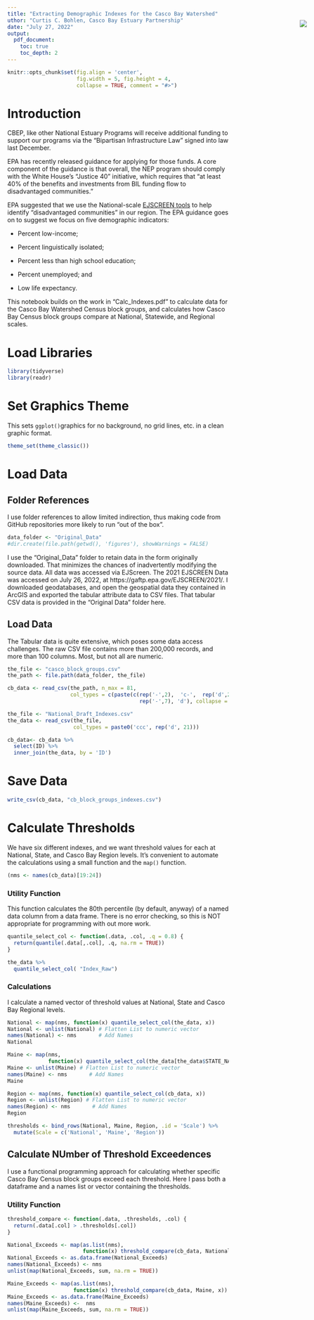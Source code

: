 ```yaml
---
title: "Extracting Demographic Indexes for the Casco Bay Watershed"
uthor: "Curtis C. Bohlen, Casco Bay Estuary Partnership"
date: "July 27, 2022"
output:
  pdf_document:
    toc: true
    toc_depth: 2
---
```


<img
    src="https://www.cascobayestuary.org/wp-content/uploads/2014/04/logo_sm.jpg"
    style="position:absolute;top:100px;right:50px;" />

```r
knitr::opts_chunk$set(fig.align = 'center',
                      fig.width = 5, fig.height = 4,
                      collapse = TRUE, comment = "#>")
```

# Introduction
CBEP, like other National Estuary Programs will receive additional funding to
support our programs via the "Bipartisan Infrastructure Law" signed into law 
last December.

EPA has recently released guidance for applying for those funds.  A core 
component of the guidance is that overall, the NEP program should comply with 
the White House's "Justice 40" initiative, which requires that "at least 40% of 
the benefits and investments from BIL funding flow to disadvantaged 
communities."

EPA suggested that we use the National-scale 
[EJSCREEN tools](https://www.epa.gov/ejscreen) to help identify "disadvantaged
communities" in our region. The EPA guidance goes on to suggest we focus on 
five demographic indicators:

*  Percent low-income;  

*  Percent linguistically isolated; 

*  Percent less than high school education;  

*  Percent unemployed; and  

*  Low life expectancy.

This notebook builds on the work in "Calc_Indexes.pdf" to calculate data for the
Casco Bay Watershed Census block groups, and calculates how Casco Bay Census
block groups compare at National, Statewide, and Regional scales.

# Load Libraries
```r
library(tidyverse)
library(readr)
```

# Set Graphics Theme
This sets `ggplot()`graphics for no background, no grid lines, etc. in a clean
graphic format.

```r
theme_set(theme_classic())
```

# Load Data
## Folder References
I use folder references to allow limited indirection, thus making code from 
GitHub repositories more likely to run "out of the box".  

```r
data_folder <- "Original_Data"
#dir.create(file.path(getwd(), 'figures'), showWarnings = FALSE)
```

I use the "Original_Data" folder to retain data in the form originally
downloaded.  That minimizes the chances of inadvertently modifying the source 
data. All data was accessed via EJScreen.  The 2021 EJSCREEN Data
was accessed on July 26, 2022, at https://gaftp.epa.gov/EJSCREEN/2021/.  I 
downloaded geodatabases, and open the geospatial data they contained in ArcGIS
and exported the tabular attribute data to CSV files.  That tabular CSV data is 
provided in the "Original Data" folder here.

## Load Data
The Tabular data is quite extensive, which poses some data access
challenges.  The raw CSV file contains more than 200,000 records, and more than
100 columns.  Most, but not all are numeric.

```r
the_file <- "casco_block_groups.csv"
the_path <- file.path(data_folder, the_file)

cb_data <- read_csv(the_path, n_max = 81,
                    col_types = c(paste(c(rep('-',2),  'c-',  rep('d',2),
                                          rep('-',7), 'd'), collapse = '')))

the_file <- "National_Draft_Indexes.csv"
the_data <- read_csv(the_file,
                     col_types = paste0('ccc', rep('d', 21)))
```

```r
cb_data<- cb_data %>%
  select(ID) %>%
  inner_join(the_data, by = 'ID')
```

# Save Data
```r
write_csv(cb_data, "cb_block_groups_indexes.csv")
```

# Calculate Thresholds
We have six different indexes, and we want threshold values for each at 
National, State, and Casco Bay Region levels.  It's convenient to automate
the calculations using a small function and the `map()` function.

```r
(nms <- names(cb_data)[19:24])
```
### Utility Function
This function calculates the 80th percentile (by default, anyway) of a named
data column from a data frame.  There is no error checking, so this is NOT
appropriate for programming with out more work.

```r
quantile_select_col <- function(.data, .col, .q = 0.8) {
  return(quantile(.data[,.col], .q, na.rm = TRUE))
}

the_data %>%
  quantile_select_col( "Index_Raw")
```
### Calculations
I calculate a named vector of threshold values at National, State and Casco
Bay Regional levels.

```r
National <- map(nms, function(x) quantile_select_col(the_data, x))
National <- unlist(National) # Flatten List to numeric vector
names(National) <- nms       # Add Names
National
```

```r
Maine <- map(nms, 
             function(x) quantile_select_col(the_data[the_data$STATE_NAME == 'Maine',], x))
Maine <- unlist(Maine) # Flatten List to numeric vector
names(Maine) <- nms       # Add Names
Maine
```

```r
Region <- map(nms, function(x) quantile_select_col(cb_data, x))
Region <- unlist(Region) # Flatten List to numeric vector
names(Region) <- nms       # Add Names
Region
```

```r
thresholds <- bind_rows(National, Maine, Region, .id = 'Scale') %>%
  mutate(Scale = c('National', 'Maine', 'Region'))
```

## Calculate NUmber of Threshold Exceedences
I use a functional programming approach for calculating whether specific Casco
Bay Census block groups exceed each threshold.  Here I pass both a dataframe and
a names list or vector containing the thresholds.

### Utility Function
```r
threshold_compare <- function(.data, .thresholds, .col) {
  return(.data[.col] > .thresholds[.col])
}
```


```r
National_Exceeds <- map(as.list(nms), 
                        function(x) threshold_compare(cb_data, National, x))
National_Exceeds <- as.data.frame(National_Exceeds)
names(National_Exceeds) <- nms
unlist(map(National_Exceeds, sum, na.rm = TRUE))
```

```r
Maine_Exceeds <- map(as.list(nms), 
                     function(x) threshold_compare(cb_data, Maine, x))
Maine_Exceeds <- as.data.frame(Maine_Exceeds)
names(Maine_Exceeds) <-  nms
unlist(map(Maine_Exceeds, sum, na.rm = TRUE))
```
